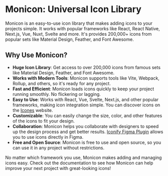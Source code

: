 # Monicon: Universal Icon Library

Monicon is an easy-to-use icon library that makes adding icons to your projects simple. It works with popular frameworks like React, React Native, Next.js, Vue, Nuxt, Svelte and more. It's provides 200,000+ icons from popular sets like Material Design, Feather, and Font Awesome.

## Why Use Monicon?

- **Huge Icon Library**: Get access to over 200,000 icons from famous sets like Material Design, Feather, and Font Awesome.
- **Works with Modern Tools**: Monicon supports tools like Vite, Webpack, Rollup, and others, so it's ready for any project.
- **Fast and Efficient**: Monicon loads icons quickly to keep your project running smoothly. No flickering or lagging.
- **Easy to Use**: Works with React, Vue, Svelte, Next.js, and other popular frameworks, making icon integration simple. You can discover icons on the [Icones](https://icones.js.org/) website.
- **Customizable**: You can easily change the size, color, and other features of the icons to fit your design.
- **Collaboration**: Monicon helps you collaborate with designers to speed up the design process and get better results. [Iconify Figma Plugin](https://www.figma.com/community/plugin/735098390272716381/iconify) allows you to use icons directly in Figma.
- **Free and Open Source**: Monicon is free to use and open source, so you can use it in any project without restrictions.

No matter which framework you use, Monicon makes adding and managing icons easy. Check out the documentation to see how Monicon can help improve your next project with great-looking icons!